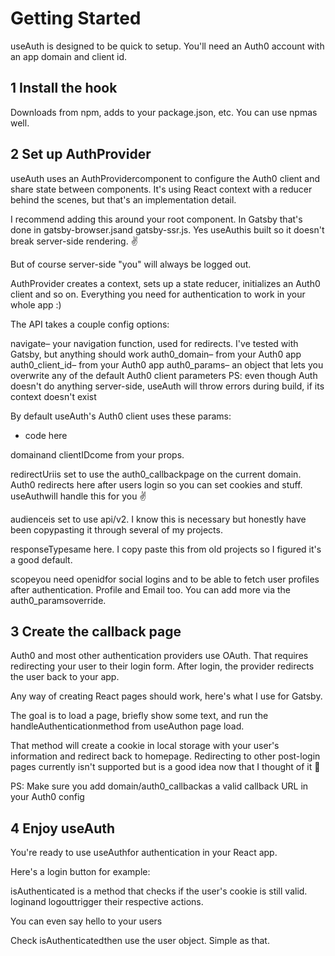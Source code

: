 # Getting Started


useAuth is designed to be quick to setup. You'll need an Auth0 account with an app domain and client id.


## 1 Install the hook


Downloads from npm, adds to your package.json, etc. You can use npmas well.


## 2 Set up AuthProvider


useAuth uses an AuthProvidercomponent to configure the Auth0 client and share state between components. It's using React context with a reducer behind the scenes, but that's an implementation detail.

I recommend adding this around your root component. In Gatsby that's done in gatsby-browser.jsand gatsby-ssr.js. Yes useAuthis built so it doesn't break server-side rendering. ✌️

But of course server-side "you" will always be logged out.

AuthProvider creates a context, sets up a state reducer, initializes an Auth0 client and so on. Everything you need for authentication to work in your whole app :)

The API takes a couple config options:

navigate– your navigation function, used for redirects. I've tested with Gatsby, but anything should work
auth0_domain– from your Auth0 app
auth0_client_id– from your Auth0 app
auth0_params– an object that lets you overwrite any of the default Auth0 client parameters
PS: even though Auth doesn't do anything server-side, useAuth will throw errors during build, if its context doesn't exist

By default useAuth's Auth0 client uses these params:

- code here

domainand clientIDcome from your props.

redirectUriis set to use the auth0_callbackpage on the current domain. Auth0 redirects here after users login so you can set cookies and stuff. useAuthwill handle this for you ✌️

audienceis set to use api/v2. I know this is necessary but honestly have been copypasting it through several of my projects.

responseTypesame here. I copy paste this from old projects so I figured it's a good default.

scopeyou need openidfor social logins and to be able to fetch user profiles after authentication. Profile and Email too. You can add more via the auth0_paramsoverride.

## 3 Create the callback page


Auth0 and most other authentication providers use OAuth. That requires redirecting your user to their login form. After login, the provider redirects the user back to your app.

Any way of creating React pages should work, here's what I use for Gatsby.

The goal is to load a page, briefly show some text, and run the handleAuthenticationmethod from useAuthon page load.

That method will create a cookie in local storage with your user's information and redirect back to homepage. Redirecting to other post-login pages currently isn't supported but is a good idea now that I thought of it 🤔

PS: Make sure you add domain/auth0_callbackas a valid callback URL in your Auth0 config

## 4 Enjoy useAuth


You're ready to use useAuthfor authentication in your React app.

Here's a login button for example:

isAuthenticated is a method that checks if the user's cookie is still valid. loginand logouttrigger their respective actions.

You can even say hello to your users

Check isAuthenticatedthen use the user object. Simple as that.